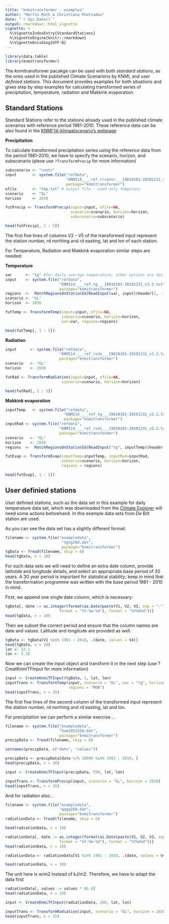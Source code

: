 ```yaml
---
title: "knmitransformer - examples"
author: "Martin Roth & Christiana Photiadou"
date: "`r Sys.Date()`"
output: rmarkdown::html_vignette
vignette: >
  %\VignetteIndexEntry{StandardStations}
  %\VignetteEngine{knitr::rmarkdown}
  %\VignetteEncoding{UTF-8}
---
```


```r
library(data.table)
library(knmitransformer)
```
The knmitransformer pacakge can be used with both *standard stations*, as the ones used in the published Climate Scenarions by KNMI, and *user definied stations*. This document provides examples for both situations and gives step by step examples for calculating transformed series of precipitation, temperature, radiation and Makkink evaporation.

## Standard Stations
Standard Stations refer to the stations already used in the published climate scenarios with reference period 1981-2010. These reference data can be also found in the [KNMI'14-klimaatscenario's webpage](http://www.klimaatscenarios.nl/toekomstig_weer/transformatie/index.html)

 
**Precipitation**

To calculate transformed precipitation series using the reference data from the period 1981-2010, we have to specify the scenario, horizon, and subscenario (plese use ``` ?TransformPrecip ``` for more information) 
```r
subscenario <- "centr"
input       <- system.file("refdata",
                           "KNMI14____ref_rrcentr___19810101-20101231_v3.2.txt",
                           package="knmitransformer")
ofile       <- "tmp.txt" # output file - used only temporary
scenario    <- "GL"
horizon     <- 2030
```

```r
futPrecip <- TransformPrecip(input=input, ofile=NA,
                             scenario=scenario, horizon=horizon,
                             subscenario=subscenario)
```

```r
head(futPrecip[, 1 : 5])
```

The first five lines of columns V2 - V5 of the transformed input represent the
station number, rd northing and rd easting, lat and lon of each station. 

For Temperature, Radiation and Makkink evaporation similar steps are needed:

**Temperature**
```r
var      <- "tg" #for daily average temperature; other options are daily maximum (tx), minimum (tn) temperature
input    <- system.file("refdata",
                        "KNMI14____ref_tg___19810101-20101231_v3.2.txt",
                        package="knmitransformer")
regions  <-  MatchRegionsOnStationId(ReadInput(var, input)$header[1, -1])
scenario <- "GL"
horizon  <- 2030
```

```r
futTemp <- TransformTemp(input=input, ofile=NA,
                         scenario=scenario, horizon=horizon,
                         var=var, regions=regions)
```

```r
head(futTemp[, 1 : 5])
```

**Radiation**
```r
input      <- system.file("refdata",
                        "KNMI14____ref_rsds___19810101-20101231_v3.2.txt",
                        package="knmitransformer")
scenario   <- "GL"
horizon    <- 2030
```

```r
futRad <- TransformRadiation(input=input, ofile=NA,
                         scenario=scenario, horizon=horizon)
```

```r
head(futRad[, 1 : 5])
```

**Makkink evaporation**
```r
inputTemp   <- system.file("refdata",
                          "KNMI14____ref_tg___19810101-20101231_v3.2.txt",
                          package="knmitransformer")
inputRad <- system.file("refdata",
                        "KNMI14____ref_rsds___19810101-20101231_v3.2.txt",
                        package="knmitransformer")
scenario   <- "GL"
horizon    <- 2030
regions  <-  MatchRegionsOnStationId(ReadInput("tg", inputTemp)$header[1, -1])
```

```r
futEvap <- TransformEvap(inputTemp=inputTemp, inputRad=inputRad,
                         scenario=scenario, horizon=horizon,
                         regions = regions)
```

```r
head(futEvap[, 1 : 5])
```

## User definied stations

User definied stations, such as the data set in this example for daily temperature data set, which was downloaded from the [Climate Explorer](https://climexp.knmi.nl/selectdailyseries.cgi?id=someone@somewhere) will need some actions beforehand. In this example data sets from De Bilt station are used.

As you can see the data set has a slightly different format:
```r
filename <- system.file("exampledata",
                         "tgtg260.dat",
                         package="knmitransformer")
tgData <- fread(filename, skip = 6)
head(tgData, n = 10)
```

For such data sets we will need to define an extra date column, provide latitutde and longitude details, and select an appropriate base period of 30 years. A 30 year period is important for statistical stability; keep in mind that the transformation programme was written with the base period 1981 - 2010 in mind.

First, we append one single date column, which is necessary:
```r
tgData[, date := as.integer(format(as.Date(paste(V1, V2, V3, sep = "-"),
                        format = "%Y-%m-%d"), format = "%Y%m%d"))]
head(tgData, n = 10)
```
Then we subset the correct period and ensure that the column names are date and values. Latitude and longitude are provided as well.

```r
tgData <- tgData[V1 %in% 1981 : 2010, .(date, values = V4)]
head(tgData, n = 10)
lat <- 52.1
lon <- 5.18
```

Now we can create the input object and transform it in the next step (use ?CreatKnmiTFInput for more information)
```r
input <- CreateKnmiTFInput(tgData, 1, lat, lon)
inputTrans <- TransformTemp(input, scenario = "GL", var = "tg", horizon = 2030,
                            regions = "MON") 
head(inputTrans, n = 15)
```

The first five lines of the second column of the transformed input represent the
station number, rd northing and rd easting, lat and lon. 

For precipitation we can perform a similar exercise ...
```r
filename <- system.file("exampledata",
                        "hom1951550.dat",
                        package="knmitransformer")
precipData <- fread(filename, skip = 6)

setnames(precipData, c("date", "values"))

precipData <- precipData[date %/% 10000 %in% 1981 : 2010, ]
head(precipData, n = 10)

input <- CreateKnmiTFInput(precipData, 550, lat, lon)

inputTrans <- TransformPrecip(input, scenario = "GL", horizon = 2030)
head(inputTrans, n = 15)
```

And for radiation also...
```r
filename <- system.file("exampledata",
                        "qqqq260.dat",
                        package="knmitransformer")
radiationData <- fread(filename, skip = 6)

head(radiationData, n = 10)

radiationData[, date := as.integer(format(as.Date(paste(V1, V2, V3, sep = "-"),
                        format = "%Y-%m-%d"), format = "%Y%m%d"))]
head(radiationData, n = 10)

radiationData <- radiationData[V1 %in% 1981 : 2010, .(date, values = V4)]

head(radiationData, n = 10)
```
The unit here is w/m2 instead of kJ/m2. Therefore, we have to adapt the data
first
```r
radiationData[, values := values * 86.4]
head(radiationData, n = 10)
```

```r

input <- CreateKnmiTFInput(radiationData, 260, lat, lon)

inputTrans <- TransformRadiation(input, scenario = "GL", horizon = 2030) 
head(inputTrans, n = 15)

```


  